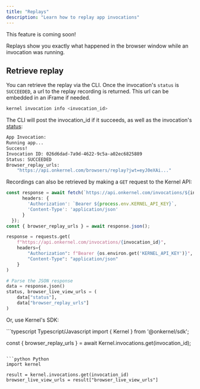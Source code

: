```yaml
---
title: "Replays"
description: "Learn how to replay app invocations"
---
```


<Info>
	This feature is coming soon!
</Info>

Replays show you exactly what happened in the browser window while an invocation was running.

## Retrieve replay

You can retrieve the replay via the CLI. Once the invocation's `status` is `SUCCEEDED`, a url to the replay recording is returned. This url can be embedded in an iFrame if needed.

```bash
kernel invocation info <invocation_id>
```

The CLI will post the invocation_id if it succeeds, as well as the invocation's [status](/observability/status):
```bash
App Invocation:
Running app...
Success!
Invocation ID: 026d6dad-7a9d-4622-9c5a-a02ec6825889
Status: SUCCEEDED
Browser_replay_urls: 
    "https://api.onkernel.com/browsers/replay?jwt=eyJ0eXAi..."
```
 

Recordings can also be retrieved by making a `GET` request to the Kernel API:

<CodeGroup>

```typescript Typescript/Javascript
const response = await fetch(`https://api.onkernel.com/invocations/${invocation_id}`, {
      headers: {
        'Authorization': `Bearer ${process.env.KERNEL_API_KEY}`,
        'Content-Type': 'application/json'
      }
  });
const { browser_replay_urls } = await response.json();
```

```python Python
response = requests.get(
    f"https://api.onkernel.com/invocations/{invocation_id}",
    headers={
        "Authorization": f"Bearer {os.environ.get('KERNEL_API_KEY')}",
        "Content-Type": "application/json"
    }
)

# Parse the JSON response
data = response.json()
status, browser_live_view_urls = (
    data["status"],
    data["browser_replay_urls"]
)
```

</CodeGroup>

Or, use Kernel's SDK:

<CodeGroup>
```typescript Typescript/Javascript
import { Kernel } from '@onkernel/sdk';

const {
    browser_replay_urls
} = await Kernel.invocations.get(invocation_id);
```

```python Python
import kernel

result = kernel.invocations.get(invocation_id)
browser_live_view_urls = result["browser_live_view_urls"]
```

</CodeGroup>